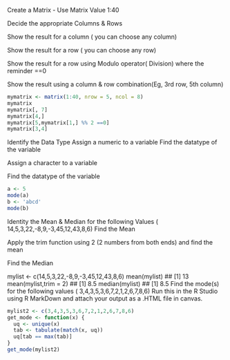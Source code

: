 Create a Matrix - Use Matrix Value 1:40

Decide the appropriate Columns & Rows

Show the result for a column ( you can choose any column)

Show the result for a row ( you can choose any row)

Show the result for a row using Modulo operator( Division) where the reminder ==0

Show the result using a column & row combination(Eg, 3rd row, 5th column)



```{r}
mymatrix <- matrix(1:40, nrow = 5, ncol = 8)
mymatrix
mymatrix[, 7]
mymatrix[4,]
mymatrix[5,mymatrix[1,] %% 2 ==0]
mymatrix[3,4]
```
Identify the Data Type
Assign a numeric to a variable
Find the datatype of the variable

Assign a character to a variable

Find the datatype of the variable
```{r}
a <- 5
mode(a)
b <- 'abcd'
mode(b)
```

Identity the Mean & Median for the following
Values ( 14,5,3,22,-8,9,-3,45,12,43,8,6)
Find the Mean

Apply the trim function using 2 (2 numbers from both ends) and find the mean

Find the Median

mylist <- c(14,5,3,22,-8,9,-3,45,12,43,8,6)
mean(mylist)
## [1] 13
mean(mylist,trim = 2)
## [1] 8.5
median(mylist)
## [1] 8.5
Find the mode(s) for the following
values ( 3,4,3,5,3,6,7,2,1,2,6,7,8,6)
Run this in the R Studio using R MarkDown and attach your output as a .HTML file in canvas.
```{r}
mylist2 <- c(3,4,3,5,3,6,7,2,1,2,6,7,8,6)
get_mode <- function(x) {
  uq <- unique(x)
  tab <- tabulate(match(x, uq))
  uq[tab == max(tab)]
}
get_mode(mylist2)
```

